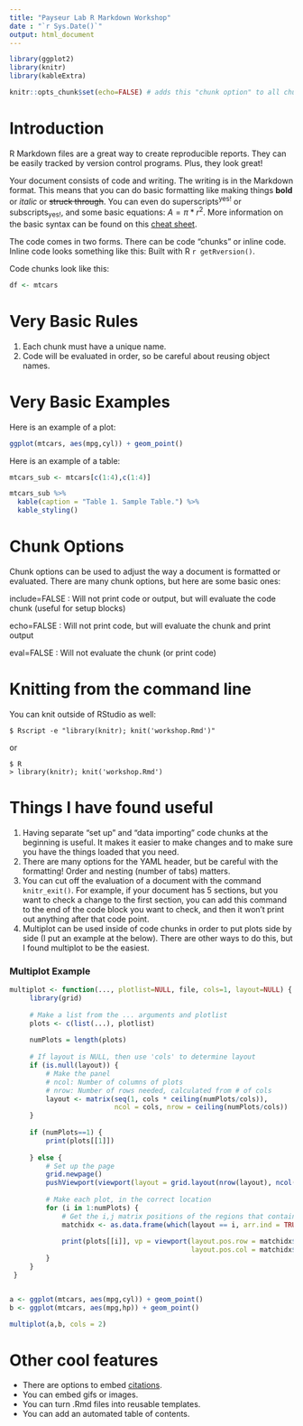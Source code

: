 ```yaml
---
title: "Payseur Lab R Markdown Workshop"
date : "`r Sys.Date()`"
output: html_document
---
```


```r

library(ggplot2)
library(knitr)
library(kableExtra)

knitr::opts_chunk$set(echo=FALSE) # adds this "chunk option" to all chunks 

```

# Introduction 

R Markdown files are a great way to create reproducible reports. They can be easily tracked by version control programs. Plus, they look great!  

Your document consists of code and writing. The writing is in the Markdown format. This means that you can do basic formatting like making things **bold** or *italic* or ~~struck through~~. You can even do superscripts^yes!^ or subscripts~yes!~, and some basic equations: $A=\pi*r^{2}$. More information on the basic syntax can be found on this [cheat sheet](https://www.rstudio.com/wp-content/uploads/2015/02/rmarkdown-cheatsheet.pdf). 

The code comes in two forms. There can be code "chunks" or inline code. Inline code looks something like this: Built with R `r getRversion()`. 

Code chunks look like this: 


```r

df <- mtcars

```

# Very Basic Rules 

1. Each chunk must have a unique name.
2. Code will be evaluated in order, so be careful about reusing object names. 

# Very Basic Examples 

Here is an example of a plot: 

```r

ggplot(mtcars, aes(mpg,cyl)) + geom_point() 

```

Here is an example of a table:

```r

mtcars_sub <- mtcars[c(1:4),c(1:4)]

mtcars_sub %>%
  kable(caption = "Table 1. Sample Table.") %>%
  kable_styling()

```

# Chunk Options 

Chunk options can be used to adjust the way a document is formatted or evaluated. There are many chunk options, but here are some basic ones: 

include=FALSE : Will not print code or output, but will evaluate the code chunk (useful for setup blocks)

echo=FALSE : Will not print code, but will evaluate the chunk and print output 

eval=FALSE : Will not evaluate the chunk (or print code)


# Knitting from the command line 

You can knit outside of RStudio as well: 

~~~~~~
$ Rscript -e "library(knitr); knit('workshop.Rmd')"
~~~~~~

or 

~~~~~~
$ R 
> library(knitr); knit('workshop.Rmd')
~~~~~~


# Things I have found useful 

1. Having separate "set up" and "data importing" code chunks at the beginning is useful. It makes it easier to make changes and to make sure you have the things loaded that you need.
2. There are many options for the YAML header, but be careful with the formatting! Order and nesting (number of tabs) matters. 
3. You can cut off the evaluation of a document with the command `knitr_exit()`. For example, if your document has 5 sections, but you want to check a change to the first section, you can add this command to the end of the code block you want to check, and then it won't print out anything after that code point. 
4. Multiplot can be used inside of code chunks in order to put plots side by side (I put an example at the below). There are other ways to do this, but I found multiplot to be the easiest. 

### Multiplot Example 

```r

multiplot <- function(..., plotlist=NULL, file, cols=1, layout=NULL) {
     library(grid)
     
     # Make a list from the ... arguments and plotlist
     plots <- c(list(...), plotlist)
     
     numPlots = length(plots)
     
     # If layout is NULL, then use 'cols' to determine layout
     if (is.null(layout)) {
         # Make the panel
         # ncol: Number of columns of plots
         # nrow: Number of rows needed, calculated from # of cols
         layout <- matrix(seq(1, cols * ceiling(numPlots/cols)),
                          ncol = cols, nrow = ceiling(numPlots/cols))
     }
     
     if (numPlots==1) {
         print(plots[[1]])
         
     } else {
         # Set up the page
         grid.newpage()
         pushViewport(viewport(layout = grid.layout(nrow(layout), ncol(layout))))
         
         # Make each plot, in the correct location
         for (i in 1:numPlots) {
             # Get the i,j matrix positions of the regions that contain this subplot
             matchidx <- as.data.frame(which(layout == i, arr.ind = TRUE))
             
             print(plots[[i]], vp = viewport(layout.pos.row = matchidx$row,
                                             layout.pos.col = matchidx$col))
         }
     }
 }


a <- ggplot(mtcars, aes(mpg,cyl)) + geom_point() 
b <- ggplot(mtcars, aes(mpg,hp)) + geom_point() 

multiplot(a,b, cols = 2)

```


# Other cool features 

- There are options to embed [citations](https://rmarkdown.rstudio.com/authoring_bibliographies_and_citations.html).
- You can embed gifs or images. 
- You can turn .Rmd files into reusable templates. 
- You can add an automated table of contents. 
